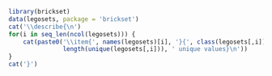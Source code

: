 ```r
library(brickset)
data(legosets, package = 'brickset')
cat('\\describe{\n')
for(i in seq_len(ncol(legosets))) {
	cat(paste0('\\item{', names(legosets)[i], '}{', class(legosets[,i]), '; ', 
			   length(unique(legosets[,i])), ' unique values}\n'))
}
cat('}')
```
